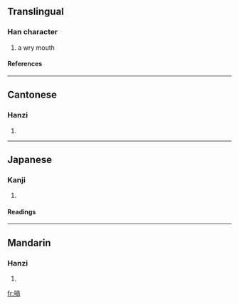 {{see|㖞}}

==Translingual==
===Han character===
{{Han char|rn=30|rad=口|as=09|sn=12|four=6702<sub>7</sub>|canj=口月月口 (RBBR)}}
# a wry mouth
====References====
{{Han ref|kx=0198.090|dkj=03925|dj=0419.170|hdz=10641.110|uh=558E|ud=21902|bh=D87B|bd=55419}}
----
==Cantonese==
===Hanzi===
{{yue-hanzi|jyut=|y=wa1}}
# {{defn|Cantonese}}
----
==Japanese==
===Kanji===
{{ja-kanji|grade=|rs=口09}}
# {{defn|Japanese}} 
====Readings====
{{ja-readings|on=[[か]] (ka)|kun=[[ゆがむ]] (yugamu)}}
----
==Mandarin==
===Hanzi===
{{cmn-hanzi|sim=㖞|pin=[[wāi]] (wai1)|wg=wai<sup>1</sup>}}
# {{defn|Mandarin}}

[[fr:喎]]